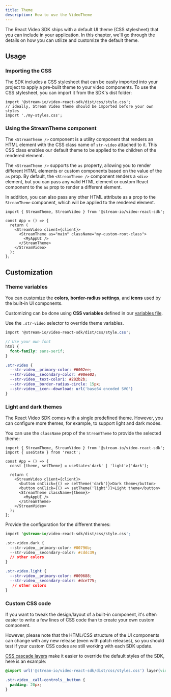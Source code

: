 ```yaml
---
title: Theme
description: How to use the VideoTheme
---
```


The React Video SDK ships with a default UI theme (CSS stylesheet) that you can include in your application.
In this chapter, we'll go through the details on how you can utilize and customize the default theme.

## Usage

### Importing the CSS

The SDK includes a CSS stylesheet that can be easily imported into your project to apply a pre-built theme to your video components.
To use the CSS stylesheet, you can import it from the SDK's dist folder:

```tsx
import '@stream-io/video-react-sdk/dist/css/style.css';
// ideally, Stream Video theme should be imported before your own styles
import './my-styles.css';
```

### Using the StreamTheme component

The `<StreamTheme />` component is a utility component that renders an HTML element with the CSS class name of `str-video` attached to it.
This CSS class enables our default theme to be applied to the children of the rendered element.

The `<StreamTheme />` supports the `as` property, allowing you to render different HTML elements or custom components based on the value of the `as` prop.
By default, the `<StreamTheme />` component renders a `<div>` element, but you can pass any valid HTML element or custom React component to the `as` prop to render a different element.

In addition, you can also pass any other HTML attribute as a prop to the `StreamTheme` component, which will be applied to the rendered element.

```tsx
import { StreamTheme, StreamVideo } from '@stream-io/video-react-sdk';

const App = () => {
  return (
    <StreamVideo client={client}>
      <StreamTheme as="main" className="my-custom-root-class">
        <MyAppUI />
      </StreamTheme>
    </StreamVideo>
  );
};
```

## Customization

### Theme variables

You can customize the **colors**, **border-radius settings**, and **icons** used by the built-in UI components.

Customizing can be done using **CSS variables** defined in our [variables file](https://github.com/GetStream/stream-video-js/blob/main/packages/styling/src/_global-theme-variables.scss).

Use the `.str-video` selector to override theme variables.

```scss
import '@stream-io/video-react-sdk/dist/css/style.css';

// Use your own font
html {
  font-family: sans-serif;
}

.str-video {
  --str-video__primary-color: #6002ee;
  --str-video__secondary-color: #90ee02;
  --str-video__text-color1: #282b2b;
  --str-video__border-radius-circle: 15px;
  --str-video__icon--download: url('base64 encoded SVG')
}
```

### Light and dark themes

The React Video SDK comes with a single predefined theme. However, you can configure more themes, for example, to support light and dark modes.

You can use the `className` prop of the `StreamTheme` to provide the selected theme:

```tsx
import { StreamTheme, StreamVideo } from '@stream-io/video-react-sdk';
import { useState } from 'react';

const App = () => {
  const [theme, setTheme] = useState<'dark' | 'light'>('dark');

  return (
    <StreamVideo client={client}>
      <button onClick={() => setTheme('dark')}>Dark theme</button>
      <button onClick={() => setTheme('light')}>Light theme</button>
      <StreamTheme className={theme}>
        <MyAppUI />
      </StreamTheme>
    </StreamVideo>
  );
};
```

Provide the configuration for the different themes:

```css
import '@stream-io/video-react-sdk/dist/css/style.css';

.str-video.dark {
  --str-video__primary-color: #00796b;
  --str-video__secondary-color: #cddc39;
  // other colors
}

.str-video.light {
  --str-video__primary-color: #009688;
  --str-video__secondary-color: #dce775;
   // other colors
}
```

### Custom CSS code

If you want to tweak the design/layout of a built-in component, it's often easier to write a few lines of CSS code than to create your own custom component.

However, please note that the HTML/CSS structure of the UI components can change with any new release (even with patch releases), so you should test if your custom CSS codes are still working with each SDK update.

[CSS cascade layers](https://developer.mozilla.org/en-US/docs/Learn/CSS/Building_blocks/Cascade_layers) make it easier to override the default styles of the SDK, here is an example:

```css
@import url('@stream-io/video-react-sdk/dist/css/styles.css') layer(video-default);

.str-video__call-controls__button {
  padding: 20px;
}
```
